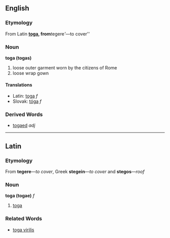 == English ==
=== Etymology ===
From Latin '''[[toga#Latin|toga]], from '''tegere'''&mdash;''to cover''
=== Noun ===
'''toga (togas)'''
# loose outer garment worn by the citizens of Rome
# loose wrap gown
==== Translations ====
*Latin: [[toga#Latin|toga]] ''f''
*Slovak: [[tóga]] ''f''
=== Derived Words ===
* [[togaed]] ''adj''
----
== Latin ==
=== Etymology ===
From '''tegere'''&mdash;''to cover'', Greek '''stegein'''&mdash;''to cover'' and '''stegos'''&mdash;''roof''
=== Noun ===
'''toga (togae)''' ''f''
# [[toga#English|toga]]
=== Related Words ===
* [[toga virilis]]